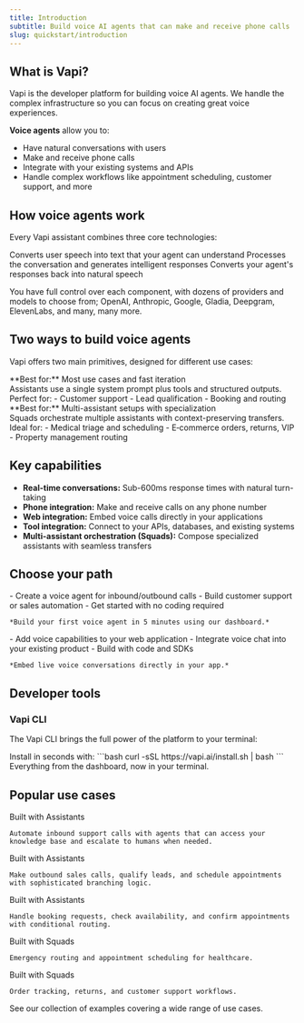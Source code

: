```yaml
---
title: Introduction
subtitle: Build voice AI agents that can make and receive phone calls
slug: quickstart/introduction
---
```


## What is Vapi?

Vapi is the developer platform for building voice AI agents. We handle the complex infrastructure so you can focus on creating great voice experiences.

**Voice agents** allow you to:
- Have natural conversations with users
- Make and receive phone calls
- Integrate with your existing systems and APIs
- Handle complex workflows like appointment scheduling, customer support, and more

## How voice agents work

Every Vapi assistant combines three core technologies:

<CardGroup cols={3}>
  <Card title="Speech-to-Text" icon="microphone" iconType="solid">
    Converts user speech into text that your agent can understand
  </Card>
  <Card title="Large Language Model" icon="brain" iconType="solid">
    Processes the conversation and generates intelligent responses
  </Card>
  <Card title="Text-to-Speech" icon="volume-high" iconType="solid">
    Converts your agent's responses back into natural speech
  </Card>
</CardGroup>

You have full control over each component, with dozens of providers and models to choose from; OpenAI, Anthropic, Google, Gladia, Deepgram, ElevenLabs, and many, many more.

## Two ways to build voice agents

Vapi offers two main primitives, designed for different use cases:

<CardGroup cols={2}>
  <Card 
    title="Assistants" 
    icon="robot" 
    iconType="solid"
    href="/assistants/quickstart"
  >
    <div className='absolute top-4 right-4'>
      <Icon icon="arrow-up-right-from-square" />
    </div>
    **Best for:** Most use cases and fast iteration
    <br />
    Assistants use a single system prompt plus tools and structured outputs. Perfect for:
    - Customer support
    - Lead qualification
    - Booking and routing
  </Card>
  <Card 
    title="Squads" 
    icon="users" 
    iconType="solid"
    href="/squads"
  >
    <div className='absolute top-4 right-4'>
      <Icon icon="arrow-up-right-from-square" />
    </div>
    **Best for:** Multi-assistant setups with specialization
    <br />
    Squads orchestrate multiple assistants with context-preserving transfers. Ideal for:
    - Medical triage and scheduling
    - E‑commerce orders, returns, VIP
    - Property management routing
  </Card>
</CardGroup>

## Key capabilities

- **Real-time conversations:** Sub-600ms response times with natural turn-taking
- **Phone integration:** Make and receive calls on any phone number
- **Web integration:** Embed voice calls directly in your applications  
- **Tool integration:** Connect to your APIs, databases, and existing systems
- **Multi-assistant orchestration (Squads):** Compose specialized assistants with seamless transfers

## Choose your path

<CardGroup cols={2}>
  <Card
    title="Phone Calls"
    icon="phone"
    iconType="solid"
    href="/quickstart/phone"
  >
    <div className='absolute top-4 right-4'>
      <Icon icon="arrow-up-right-from-square" />
    </div>
    - Create a voice agent for inbound/outbound calls
    - Build customer support or sales automation
    - Get started with no coding required

    *Build your first voice agent in 5 minutes using our dashboard.*
  </Card>
  <Card
    title="Web Integration"
    icon="browser"
    iconType="solid"
    href="/quickstart/web"
  >
    <div className='absolute top-4 right-4'>
      <Icon icon="arrow-up-right-from-square" />
    </div>
    - Add voice capabilities to your web application
    - Integrate voice chat into your existing product
    - Build with code and SDKs

    *Embed live voice conversations directly in your app.*
  </Card>
</CardGroup>

## Developer tools

### Vapi CLI

The Vapi CLI brings the full power of the platform to your terminal:

<CardGroup cols={1}>
  <Card
    title="CLI Overview"
    icon="terminal"
    iconType="solid"
    href="/cli"
  >
    <div className='absolute top-4 right-4'>
      <Icon icon="arrow-up-right-from-square" />
    </div>
    Install in seconds with:
    ```bash
    curl -sSL https://vapi.ai/install.sh | bash
    ```
    Everything from the dashboard, now in your terminal.
  </Card>
</CardGroup>

## Popular use cases

<CardGroup cols={3}>
  <Card 
    title="Customer Support" 
    icon="headset" 
    iconType="solid"
    href="/assistants/examples/inbound-support"
  >
    <div className='absolute top-4 right-4'>
      <Icon icon="arrow-up-right-from-square" />
    </div>
    <div class="vapi-badge vapi-badge-assistant">Built with Assistants</div>
    
    Automate inbound support calls with agents that can access your knowledge base and escalate to humans when needed.
  </Card>
  <Card 
    title="Sales & Lead Qualification" 
    icon="phone-office" 
    iconType="solid"
    href="/assistants/examples/lead-qualification"
  >
    <div className='absolute top-4 right-4'>
      <Icon icon="arrow-up-right-from-square" />
    </div>
    <div class="vapi-badge vapi-badge-assistant">Built with Assistants</div>
    
    Make outbound sales calls, qualify leads, and schedule appointments with sophisticated branching logic.
  </Card>
  <Card 
    title="Appointment Scheduling" 
    icon="calendar-check" 
    iconType="solid"
    href="/assistants/examples/appointment-scheduling"
  >
    <div className='absolute top-4 right-4'>
      <Icon icon="arrow-up-right-from-square" />
    </div>
    <div class="vapi-badge vapi-badge-assistant">Built with Assistants</div>
    
    Handle booking requests, check availability, and confirm appointments with conditional routing.
  </Card>
  <Card 
    title="Medical Triage & Scheduling" 
    icon="stethoscope" 
    iconType="solid"
    href="/squads/examples/clinic-triage-scheduling"
  >
    <div className='absolute top-4 right-4'>
      <Icon icon="arrow-up-right-from-square" />
    </div>
    <div class="vapi-badge vapi-badge-squad">Built with Squads</div>
    
    Emergency routing and appointment scheduling for healthcare.
  </Card>
  <Card 
    title="E-commerce Order Management" 
    icon="shopping-cart" 
    iconType="solid"
    href="/squads/examples/ecommerce-order-management"
  >
    <div className='absolute top-4 right-4'>
      <Icon icon="arrow-up-right-from-square" />
    </div>
    <div class="vapi-badge vapi-badge-squad">Built with Squads</div>
    
    Order tracking, returns, and customer support workflows.
  </Card>
  <Card 
    title="See more examples" 
    icon="book" 
    iconType="solid" 
    href="/examples"
  >
    <div className='absolute top-4 right-4'>
      <Icon icon="arrow-up-right-from-square" />
    </div>
    See our collection of examples covering a wide range of use cases.
  </Card>
</CardGroup>
